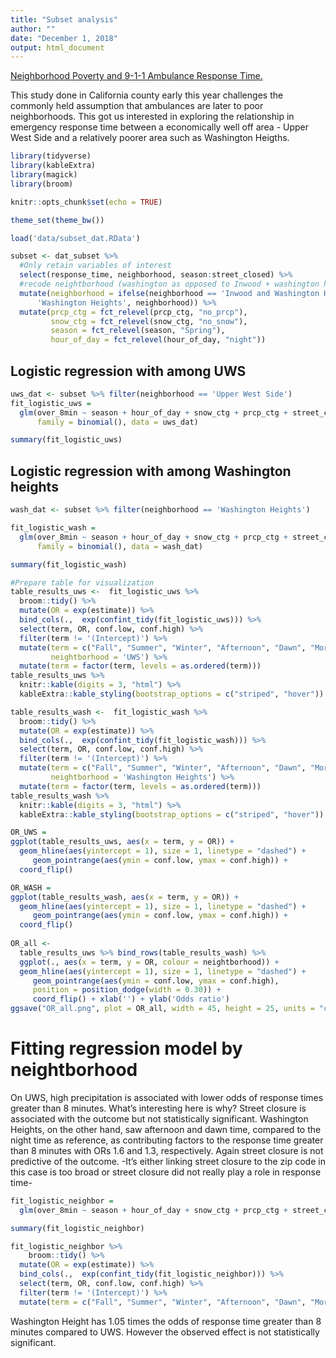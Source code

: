 ```yaml
---
title: "Subset analysis"
author: ""
date: "December 1, 2018"
output: html_document
---
```



<a href = "https://www.ncbi.nlm.nih.gov/pubmed/29381111">Neighborhood Poverty and 9-1-1 Ambulance Response Time.</a>

This study done in California county early this year challenges the commonly held assumption that ambulances are later to poor neighborhoods. This got us interested in exploring the relationship in emergency response time between a economically well off area - Upper West Side and a relatively poorer area such as Washington Heigths. 


```r
library(tidyverse)
library(kableExtra)
library(magick)
library(broom)

knitr::opts_chunk$set(echo = TRUE)

theme_set(theme_bw())
```

```r
load('data/subset_dat.RData') 

subset <- dat_subset %>% 
  #Only retain variables of interest
  select(response_time, neighborhood, season:street_closed) %>% 
  #recode neightborhood (washington as opposed to Inwood + washington heights)
  mutate(neighborhood = ifelse(neighborhood == 'Inwood and Washington Heights',
      'Washington Heights', neighborhood)) %>% 
  mutate(prcp_ctg = fct_relevel(prcp_ctg, "no_prcp"),
         snow_ctg = fct_relevel(snow_ctg, "no_snow"),
         season = fct_relevel(season, "Spring"),
         hour_of_day = fct_relevel(hour_of_day, "night"))
```

## Logistic regression with among UWS
```r
uws_dat <- subset %>% filter(neighborhood == 'Upper West Side')
fit_logistic_uws =
  glm(over_8min ~ season + hour_of_day + snow_ctg + prcp_ctg + street_closed, 
      family = binomial(), data = uws_dat)

summary(fit_logistic_uws)
```

## Logistic regression with among Washington heights
```r
wash_dat <- subset %>% filter(neighborhood == 'Washington Heights')

fit_logistic_wash =
  glm(over_8min ~ season + hour_of_day + snow_ctg + prcp_ctg + street_closed, 
      family = binomial(), data = wash_dat)

summary(fit_logistic_wash)
```


```r
#Prepare table for visualization
table_results_uws <-  fit_logistic_uws %>% 
  broom::tidy() %>% 
  mutate(OR = exp(estimate)) %>%
  bind_cols(.,  exp(confint_tidy(fit_logistic_uws))) %>% 
  select(term, OR, conf.low, conf.high) %>% 
  filter(term != '(Intercept)') %>% 
  mutate(term = c("Fall", "Summer", "Winter", "Afternoon", "Dawn", "Morning", "snow 50+", "snow 50-", "prcp 25+", "prcp 25-", "Street closed"),
         neightborhood = 'UWS') %>% 
  mutate(term = factor(term, levels = as.ordered(term)))
table_results_uws %>% 
  knitr::kable(digits = 3, "html") %>% 
  kableExtra::kable_styling(bootstrap_options = c("striped", "hover"))

```

```r
table_results_wash <-  fit_logistic_wash %>% 
  broom::tidy() %>% 
  mutate(OR = exp(estimate)) %>%
  bind_cols(.,  exp(confint_tidy(fit_logistic_wash))) %>% 
  select(term, OR, conf.low, conf.high) %>% 
  filter(term != '(Intercept)') %>% 
  mutate(term = c("Fall", "Summer", "Winter", "Afternoon", "Dawn", "Morning", "snow 50+", "snow 50-", "prcp 25+", "prcp 25-", "Street closed"),
         neightborhood = 'Washington Heights') %>% 
  mutate(term = factor(term, levels = as.ordered(term)))
table_results_wash %>% 
  knitr::kable(digits = 3, "html") %>% 
  kableExtra::kable_styling(bootstrap_options = c("striped", "hover"))
```


```r
OR_UWS =
ggplot(table_results_uws, aes(x = term, y = OR)) +
  geom_hline(aes(yintercept = 1), size = 1, linetype = "dashed") +
     geom_pointrange(aes(ymin = conf.low, ymax = conf.high)) +
  coord_flip()

OR_WASH =
ggplot(table_results_wash, aes(x = term, y = OR)) +
  geom_hline(aes(yintercept = 1), size = 1, linetype = "dashed") +
     geom_pointrange(aes(ymin = conf.low, ymax = conf.high)) +
  coord_flip()
  
OR_all <- 
  table_results_uws %>% bind_rows(table_results_wash) %>% 
  ggplot(., aes(x = term, y = OR, colour = neightborhood)) +
  geom_hline(aes(yintercept = 1), size = 1, linetype = "dashed") +
     geom_pointrange(aes(ymin = conf.low, ymax = conf.high), 
     position = position_dodge(width = 0.30)) +
     coord_flip() + xlab('') + ylab('Odds ratio') 
ggsave("OR_all.png", plot = OR_all, width = 45, height = 25, units = "cm")
```

# Fitting regression model by neightborhood
On UWS, high precipitation is associated with lower odds of response times greater than 8 minutes. What's interesting here is why? Street closure is associated with the outcome but not statistically significant.
Washington Heights, on the other hand, saw afternoon and dawn time, compared to the night time as reference, as contributing factors to the response time greater than 8 minutes with ORs 1.6 and 1.3, respectively. Again street closure is not predictive of the outcome. 
-It's either linking street closure to the zip code in this case is too broad or street closure did not really play a role in response time- 


```r
fit_logistic_neighbor =
  glm(over_8min ~ season + hour_of_day + snow_ctg + prcp_ctg + street_closed + neighborhood, family = binomial(), data = subset)

summary(fit_logistic_neighbor)

fit_logistic_neighbor %>% 
    broom::tidy() %>% 
  mutate(OR = exp(estimate)) %>%
  bind_cols(.,  exp(confint_tidy(fit_logistic_neighbor))) %>% 
  select(term, OR, conf.low, conf.high) %>% 
  filter(term != '(Intercept)') %>% 
  mutate(term = c("Fall", "Summer", "Winter", "Afternoon", "Dawn", "Morning", "snow 50+", "snow 50-", "prcp 25+", "prcp 25-", "Street closed", "Washington Heights"))

```
Washington Height has 1.05 times the odds of response time greater than 8 minutes compared to UWS. However the observed effect is not statistically significant.

